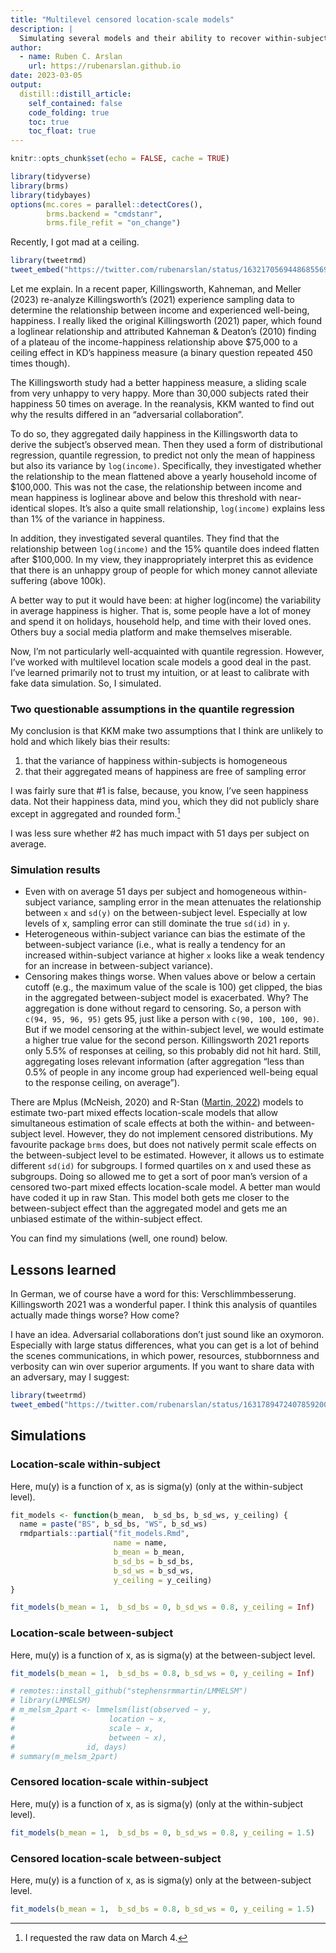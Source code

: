 ```yaml
---
title: "Multilevel censored location-scale models"
description: |
  Simulating several models and their ability to recover within-subject and between-subject effects on scale
author:
  - name: Ruben C. Arslan
    url: https://rubenarslan.github.io
date: 2023-03-05
output:
  distill::distill_article:
    self_contained: false
    code_folding: true
    toc: true
    toc_float: true
---
```


```r
knitr::opts_chunk$set(echo = FALSE, cache = TRUE)
```

```r
library(tidyverse)
library(brms)
library(tidybayes)
options(mc.cores = parallel::detectCores(),
        brms.backend = "cmdstanr",
        brms.file_refit = "on_change")
```

Recently, I got mad at a ceiling.


```r
library(tweetrmd)
tweet_embed("https://twitter.com/rubenarslan/status/1632170569448685569")
```

Let me explain. In a recent paper, Killingsworth, Kahneman, and Meller (2023) re-analyze Killingsworth's (2021) experience sampling data to determine the relationship between income and experienced well-being, happiness. I really liked the original Killingsworth (2021) paper, which found a loglinear relationship and attributed Kahneman & Deaton's (2010) finding of a plateau of the income-happiness relationship above $75,000 to a ceiling effect in KD's happiness measure (a binary question repeated 450 times though).

The Killingsworth study had a better happiness measure, a sliding scale from very unhappy to very happy. More than 30,000 subjects rated their happiness 50 times on average. In the reanalysis, KKM wanted to find out why the results differed in an "adversarial collaboration". 

To do so, they aggregated daily happiness in the Killingsworth data to derive the subject's observed mean. Then they used a form of distributional regression, quantile regression, to predict not only the mean of happiness but also its variance by `log(income)`. Specifically, they investigated whether the relationship to the mean flattened above a yearly household income of $100,000. This was not the case, the relationship between income and mean happiness is loglinear above and below this threshold with near-identical slopes. It's also a quite small relationship, `log(income)` explains less than 1% of the variance in happiness.

In addition, they investigated several quantiles. They find that the relationship between `log(income)` and the 15% quantile does indeed flatten after $100,000. In my view, they inappropriately interpret this as evidence that there is an unhappy group of people for which money cannot alleviate suffering (above 100k).

A better way to put it would have been: at higher log(income) the variability in average happiness is higher. That is, some people have a lot of money and spend it on holidays, household help, and time with their loved ones. Others buy a social media platform and make themselves miserable.

Now, I'm not particularly well-acquainted with quantile regression. However, I've worked with multilevel location scale models a good deal in the past. I've learned primarily not to trust my intuition, or at least to calibrate with fake data simulation. So, I simulated.


### Two questionable assumptions in the quantile regression
My conclusion is that KKM make two assumptions that I think are unlikely to hold and which likely bias their results:

1. that the variance of happiness within-subjects is homogeneous
2. that their aggregated means of happiness are free of sampling error

I was fairly sure that #1 is false, because, you know, I've seen happiness data. Not their happiness data, mind you, which they did not publicly share except in aggregated and rounded form.^[I requested the raw data on March 4.]

I was less sure whether #2 has much impact with 51 days per subject on average. 

### Simulation results

- Even with on average 51 days per subject and homogeneous within-subject variance, sampling error in the mean attenuates the relationship between `x` and `sd(y)` on the between-subject level. Especially at low levels of x, sampling error can still dominate the true `sd(id)` in `y`.
- Heterogeneous within-subject variance can bias the estimate of the between-subject variance (i.e., what is really a tendency for an increased within-subject variance at higher `x` looks like a weak tendency for an increase in between-subject variance).
- Censoring makes things worse. When values above or below a certain cutoff (e.g., the maximum value of the scale is 100) get clipped, the bias in the aggregated between-subject model is exacerbated. Why? The aggregation is done without regard to censoring. So, a person with `c(94, 95, 96, 95)` gets 95, just like a person with `c(90, 100, 100, 90)`. But if we model censoring at the within-subject level, we would estimate a higher true value for the second person. Killingsworth 2021 reports only 5.5% of responses at ceiling, so this probably did not hit  hard. Still, aggregating loses relevant information (after aggregation "less than 0.5% of people in any income group had experienced well-being equal to the response ceiling, on average").
<!-- - Not a concern for KKM, but for one of my projects: at 51 days per person, there's minimal bias from between-subject to within-subject (i.e. mistaking a between-subject increase in scale for a within-subject increase in scale). At smaller ns this can happen, but it's not much. The bias occurs because the means are estimated to lie on a normal distribution with a constant standard deviation across `x`. -->


There are Mplus (McNeish, 2020) and R-Stan ([Martin, 2022](https://cran.r-project.org/web/packages/LMMELSM/index.html)) models to estimate two-part mixed effects location-scale models that allow simultaneous estimation of scale effects at both the within- and between-subject level. However, they do not implement censored distributions. My favourite package `brms` does, but does not natively permit scale effects on the between-subject level to be estimated. However, it allows us to estimate different `sd(id)` for subgroups. I formed quartiles on x and used these as subgroups. Doing so allowed me to get a sort of poor man's version of a censored two-part mixed effects location-scale model. A better man would have coded it up in raw Stan. This model both gets me closer to the between-subject effect than the aggregated model and gets me an unbiased estimate of the within-subject effect.

You can find my simulations (well, one round) below.

## Lessons learned
In German, we of course have a word for this: Verschlimmbesserung. Killingsworth 2021 was a wonderful paper. I think this analysis of quantiles actually made things worse? How come?

I have an idea. Adversarial collaborations don't just sound like an oxymoron. Especially with large status differences, what you can get is a lot of behind the scenes communications, in which power, resources, stubbornness and verbosity can win over superior arguments. If you want to share data with an adversary, may I suggest:


```r
library(tweetrmd)
tweet_embed("https://twitter.com/rubenarslan/status/1631789472407859200")

```

<!-- <details><summary>Simulations</summary> -->

## Simulations

### Location-scale within-subject
Here, mu(y) is a function of x, as is sigma(y) (only at the within-subject level).

```r
fit_models <- function(b_mean,  b_sd_bs, b_sd_ws, y_ceiling) {
  name = paste("BS", b_sd_bs, "WS", b_sd_ws)
  rmdpartials::partial("fit_models.Rmd", 
                       name = name,
                       b_mean = b_mean,  
                       b_sd_bs = b_sd_bs, 
                       b_sd_ws = b_sd_ws, 
                       y_ceiling = y_ceiling)
}
```

```r
fit_models(b_mean = 1,  b_sd_bs = 0, b_sd_ws = 0.8, y_ceiling = Inf)
```


### Location-scale between-subject
Here, mu(y) is a function of x, as is sigma(y) at the between-subject level.


```r
fit_models(b_mean = 1,  b_sd_bs = 0.8, b_sd_ws = 0, y_ceiling = Inf)
```


```r
# remotes::install_github("stephensrmmartin/LMMELSM")
# library(LMMELSM)
# m_melsm_2part <- lmmelsm(list(observed ~ y,
#                     location ~ x,
#                     scale ~ x,
#                     between ~ x),
#                id, days)
# summary(m_melsm_2part)
```

### Censored location-scale within-subject
Here, mu(y) is a function of x, as is sigma(y) (only at the within-subject level).

```r
fit_models(b_mean = 1,  b_sd_bs = 0, b_sd_ws = 0.8, y_ceiling = 1.5)
```

### Censored location-scale between-subject
Here, mu(y) is a function of x, as is sigma(y) only at the between-subject level.

```r
fit_models(b_mean = 1,  b_sd_bs = 0.8, b_sd_ws = 0, y_ceiling = 1.5)
```


<!-- </details> -->
